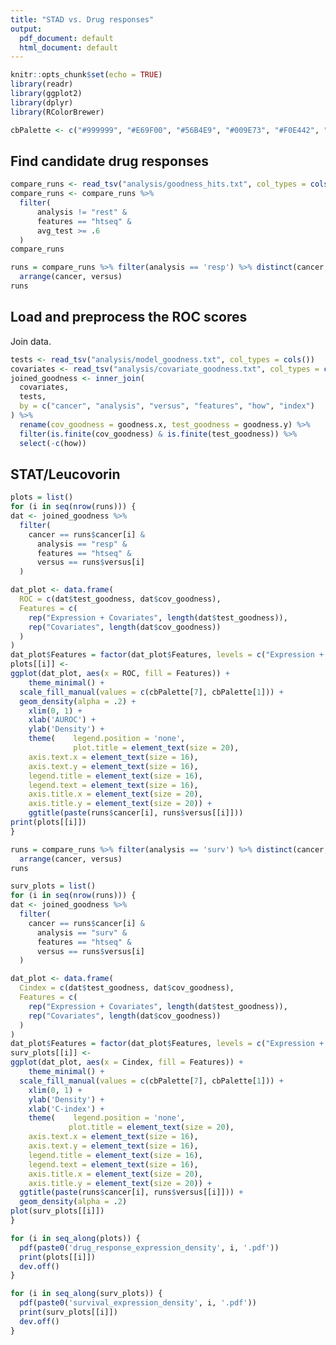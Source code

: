 ```yaml
---
title: "STAD vs. Drug responses"
output:
  pdf_document: default
  html_document: default
---
```


```r
knitr::opts_chunk$set(echo = TRUE)
library(readr)
library(ggplot2)
library(dplyr)
library(RColorBrewer)
```

```r
cbPalette <- c("#999999", "#E69F00", "#56B4E9", "#009E73", "#F0E442", "#0072B2", "#D55E00", "#CC79A7")
```

## Find candidate drug responses
```r
compare_runs <- read_tsv("analysis/goodness_hits.txt", col_types = cols())
compare_runs <- compare_runs %>%
  filter(
      analysis != "rest" &
      features == "htseq" &
      avg_test >= .6
  )
compare_runs
```
```r
runs = compare_runs %>% filter(analysis == 'resp') %>% distinct(cancer, versus) %>%
  arrange(cancer, versus)
runs
```


## Load and preprocess the ROC scores
Join data.
```r
tests <- read_tsv("analysis/model_goodness.txt", col_types = cols())
covariates <- read_tsv("analysis/covariate_goodness.txt", col_types = cols())
joined_goodness <- inner_join(
  covariates,
  tests,
  by = c("cancer", "analysis", "versus", "features", "how", "index")
) %>%
  rename(cov_goodness = goodness.x, test_goodness = goodness.y) %>%
  filter(is.finite(cov_goodness) & is.finite(test_goodness)) %>%
  select(-c(how))
```

## STAT/Leucovorin
```r
plots = list()
for (i in seq(nrow(runs))) {
dat <- joined_goodness %>%
  filter(
    cancer == runs$cancer[i] &
      analysis == "resp" &
      features == "htseq" &
      versus == runs$versus[i]
  )

dat_plot <- data.frame(
  ROC = c(dat$test_goodness, dat$cov_goodness),
  Features = c(
    rep("Expression + Covariates", length(dat$test_goodness)),
    rep("Covariates", length(dat$cov_goodness))
  )
)
dat_plot$Features = factor(dat_plot$Features, levels = c("Expression + Covariates", "Covariates"))
plots[[i]] <- 
ggplot(dat_plot, aes(x = ROC, fill = Features)) + 
    theme_minimal() +
  scale_fill_manual(values = c(cbPalette[7], cbPalette[1])) +
  geom_density(alpha = .2) +
    xlim(0, 1) +
    xlab('AUROC') +
    ylab('Density') +
    theme(    legend.position = 'none',
              plot.title = element_text(size = 20),
    axis.text.x = element_text(size = 16),
    axis.text.y = element_text(size = 16),
    legend.title = element_text(size = 16),
    legend.text = element_text(size = 16),
    axis.title.x = element_text(size = 20),
    axis.title.y = element_text(size = 20)) +
    ggtitle(paste(runs$cancer[i], runs$versus[[i]]))
print(plots[[i]])
}
```


```r
runs = compare_runs %>% filter(analysis == 'surv') %>% distinct(cancer, versus) %>%
  arrange(cancer, versus)
runs
```
```r
surv_plots = list()
for (i in seq(nrow(runs))) {
dat <- joined_goodness %>%
  filter(
    cancer == runs$cancer[i] &
      analysis == "surv" &
      features == "htseq" &
      versus == runs$versus[i]
  )

dat_plot <- data.frame(
  Cindex = c(dat$test_goodness, dat$cov_goodness),
  Features = c(
    rep("Expression + Covariates", length(dat$test_goodness)),
    rep("Covariates", length(dat$cov_goodness))
  )
)
dat_plot$Features = factor(dat_plot$Features, levels = c("Expression + Covariates", "Covariates"))
surv_plots[[i]] <-
ggplot(dat_plot, aes(x = Cindex, fill = Features)) + 
    theme_minimal() +
  scale_fill_manual(values = c(cbPalette[7], cbPalette[1])) +
    xlim(0, 1) +
    ylab('Density') +
    xlab('C-index') +
    theme(    legend.position = 'none',
             plot.title = element_text(size = 20),
    axis.text.x = element_text(size = 16),
    axis.text.y = element_text(size = 16),
    legend.title = element_text(size = 16),
    legend.text = element_text(size = 16),
    axis.title.x = element_text(size = 20),
    axis.title.y = element_text(size = 20)) +
  ggtitle(paste(runs$cancer[i], runs$versus[[i]])) +
  geom_density(alpha = .2)
plot(surv_plots[[i]])
}
```

```r
for (i in seq_along(plots)) {
  pdf(paste0('drug_response_expression_density', i, '.pdf'))
  print(plots[[i]])
  dev.off()
}
```

```r
for (i in seq_along(surv_plots)) {
  pdf(paste0('survival_expression_density', i, '.pdf'))
  print(surv_plots[[i]])
  dev.off()
}
```
